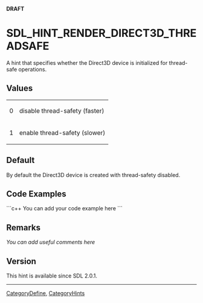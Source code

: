 <!-- pragma section-numbers off -->
<!-- pragma camelcase off -->
'''DRAFT'''

<!-- #*^*^*^*^*See http://wiki.libsdl.org/moin.cgi/SGEnumerations for details on editing this page*^*^*^*^* -->


= SDL_HINT_RENDER_DIRECT3D_THREADSAFE =
A hint that specifies whether the Direct3D device is initialized for thread-safe operations.




== Values ==
{|
|0
|disable thread-safety (faster)
|-
|1
|enable thread-safety (slower)
|}


== Default ==
By default the Direct3D device is created with thread-safety disabled.


== Code Examples ==
```c++
You can add your code example here
```

<!-- #Leave this section as-is unless you have a code example to put in.  In that case, replace You can add your code example here with your code example following the Style Guide instructions.  Leave the rest of the markup alone and delete this comment. -->


== Remarks ==
''You can add useful comments here''

<!-- #Leave this section as-is unless you have a remark to put in.  In that case, replace ''You can add useful comments here'' with your remark(s) following the Style Guide instructions.  Leave the rest of the markup alone and delete this comment. -->

== Version ==
This hint is available since SDL 2.0.1.

----
[[CategoryDefine]], [[CategoryHints]]
<!-- #See the Style Guide for instructions on editing the footer. -->
